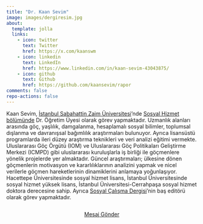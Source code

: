 ```yaml
---
title: "Dr. Kaan Sevim"
image: images/dergiresim.jpg
about:
  template: jolla
  links:
    - icon: twitter
      text: Twitter
      href: https://x.com/kaanswm
    - icon: linkedin
      text: LinkedIn
      href: https://www.linkedin.com/in/kaan-sevim-43043875/
    - icon: github
      text: Github
      href: https://github.com/kaansevim/rapor
comments: false
repo-actions: false
---
```


Kaan Sevim, [İstanbul Sabahattin Zaim Üniversitesi](https://www.izu.edu.tr/)'nde [Sosyal Hizmet bölümünde](https://www.izu.edu.tr/akademik/fakulteler/saglik-bilimleri-fakultesi/bolumler/sosyal-hizmet/bolum-tanitimi) Dr. Öğretim Üyesi olarak görev yapmaktadır. Uzmanlık alanları arasında göç, yaşlılık, damgalanma, hesaplamalı sosyal bilimler, toplumsal dışlanma ve davranışsal bağımlılık araştırmaları bulunuyor. Ayrıca lisansüstü programlarda ileri düzey araştırma teknikleri ve veri analizi eğitimi vermekte. Uluslararası Göç Örgütü (IOM) ve Uluslararası Göç Politikaları Geliştirme Merkezi (ICMPD) gibi uluslararası kuruluşlarla iş birliği ile göçmenlere yönelik projelerde yer almaktadır. Güncel araştırmaları; ülkesine dönen göçmenlerin motivasyon ve kararlılıklarının analizini yapmak ve nicel verilerle göçmen hareketlerinin dinamiklerini anlamaya yoğunlaşıyor. Hacettepe Üniversitesinde sosyal hizmet lisans, İstanbul Üniversitesinde sosyal hizmet yüksek lisans, İstanbul Üniversitesi-Cerrahpaşa sosyal hizmet doktora derecesine sahip. Ayrıca [Sosyal Çalışma Dergisi](https://dergipark.org.tr/en/pub/scd)’nin baş editörü olarak görev yapmaktadır.

::: {style="text-align: center; margin-top: 2em;"}
[Mesaj Gönder](mailto:kaan.sevim@izu.edu.tr?subject=İletişim){.btn .btn-primary}
:::
